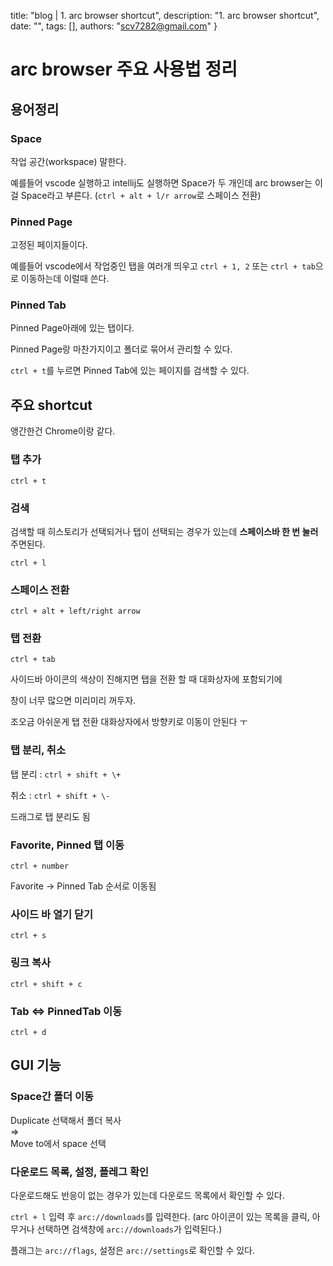   title: "blog | 1. arc browser shortcut",
  description: "1. arc browser shortcut",
  date: "",
  tags: [],
  authors: "scv7282@gmail.com"
}

# arc browser 주요 사용법 정리

## 용어정리

### Space

작업 공간(workspace) 말한다.

예를들어 vscode 실행하고 intellij도 실행하면 Space가 두 개인데 arc browser는 이걸 Space라고 부른다. (`ctrl + alt + l/r arrow`로 스페이스 전환)

<MDXFlex>
  <MDXImage src="/images/arc_3.png" width={450} className="m-2" />
  <MDXImage src="/images/arc_4.png" width={450} className="m-2" />
</MDXFlex>

### Pinned Page

고정된 페이지들이다.

예를들어 vscode에서 작업중인 탭을 여러개 띄우고 `ctrl + 1, 2` 또는 `ctrl + tab`으로 이동하는데 이럴때 쓴다.

<MDXImage src="/images/arc_5.png" width={300} className="m-2" />

### Pinned Tab

Pinned Page아래에 있는 탭이다.

Pinned Page랑 마찬가지이고 폴더로 묶어서 관리할 수 있다.

`ctrl + t`를 누르면 Pinned Tab에 있는 페이지를 검색할 수 있다.

<MDXImage src="/images/arc_6.png" width={300} className="m-2" />

## 주요 shortcut

앵간한건 Chrome이랑 같다.

### 탭 추가

`ctrl + t`

### 검색

검색할 때 히스토리가 선택되거나 탭이 선택되는 경우가 있는데 **스페이스바 한 번 눌러**주면된다.

`ctrl + l`

### 스페이스 전환

`ctrl + alt + left/right arrow`

### 탭 전환

`ctrl + tab`

사이드바 아이콘의 색상이 진해지면 탭을 전환 할 때 대화상자에 포함되기에

창이 너무 많으면 미리미리 꺼두자.

조오금 아쉬운게 탭 전환 대화상자에서 방향키로 이동이 안된다 ㅜ

### 탭 분리, 취소

탭 분리 : `ctrl + shift + \+`

취소 : `ctrl + shift + \-`

드래그로 탭 분리도 됨

### Favorite, Pinned 탭 이동

`ctrl + number`

Favorite -> Pinned Tab 순서로 이동됨

### 사이드 바 열기 닫기

`ctrl + s`

### 링크 복사

`ctrl + shift + c`

### Tab \<=> PinnedTab 이동

`ctrl + d`

## GUI 기능

### Space간 폴더 이동

<MDXFlex>
  <div>
    Duplicate 선택해서 폴더 복사
    <MDXImage src="/images/arc_1.png" width={300} className="m-2" />
  </div>
  <div className="p-12">=></div>
  <div>
    Move to에서 space 선택
    <MDXImage src="/images/arc_2.png" width={460} className="m-2" />
  </div>
</MDXFlex>

### 다운로드 목록, 설정, 플레그 확인

다운로드해도 반응이 없는 경우가 있는데 다운로드 목록에서 확인할 수 있다.

`ctrl + l` 입력 후 `arc://downloads`를 입력한다. (arc 아이콘이 있는 목록을 클릭, 아무거나 선택하면 검색창에 `arc://downloads`가 입력된다.)

<MDXImage src="/images/arc_search.png" width={450} />

플래그는 `arc://flags`, 설정은 `arc://settings`로 확인할 수 있다.
